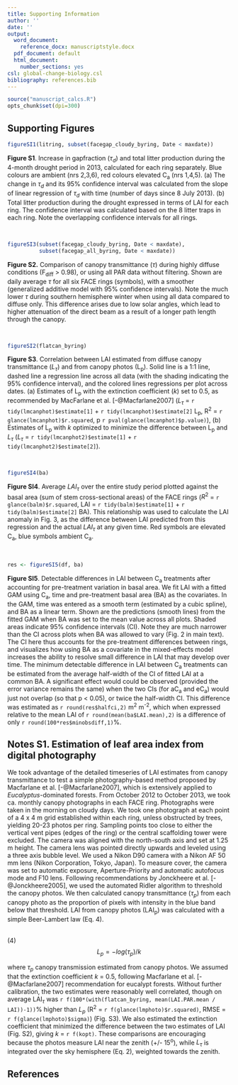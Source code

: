 ```yaml
---
title: Supporting Information
author: ''
date: ''
output:
  word_document:
    reference_docx: manuscriptstyle.docx
  pdf_document: default
  html_document:
    number_sections: yes
csl: global-change-biology.csl
bibliography: references.bib
---
```


```r
source("manuscript_calcs.R")
opts_chunk$set(dpi=300)
```

## Supporting Figures
 
 
```r
figureSI1(litring, subset(facegap_cloudy_byring, Date < maxdate))
```

**Figure S1**. Increase in gapfraction ($\tau_d$) and total litter production during the 4-month drought period in 2013, calculated for each ring separately. Blue colours are ambient (nrs 2,3,6), red colours elevated C~a~ (nrs 1,4,5). (a) The change in  $\tau_d$ and its 95% confidence interval was calculated from the slope of linear regression of $\tau_d$ with time (number of days since 8 July 2013). (b) Total litter production during the drought expressed in terms of LAI for each ring. The confidence interval was calculated based on the 8 litter traps in each ring. Note the overlapping confidence intervals for all rings.

  
\
```r
figureSI3(subset(facegap_cloudy_byring, Date < maxdate), 
          subset(facegap_all_byring, Date < maxdate))
```

**Figure S2.** Comparison of canopy transmittance ($\tau$) during highly diffuse conditions (F~diff~ > 0.98), or using all PAR data without filtering. Shown are daily average $\tau$ for all six FACE rings (symbols), with a smoother (generalized additive model with 95% confidence intervals). Note the much lower $\tau$ during southern hemisphere winter when using all data compared to diffuse only. This difference arises due to low solar angles, which lead to higher attenuation of the direct beam as a result of a longer path length through the canopy.



\
```r
figureSI2(flatcan_byring)
```

**Figure S3**. Correlation between LAI estimated from diffuse canopy transmittance ($L_\tau$) and from canopy photos (L~p~). Solid line is a 1:1 line, dashed line a regression line across all data (with the shading indicating the 95% confidence interval), and the colored lines regressions per plot across dates. (a) Estimates of L~p~ with the extinction coefficient (*k*) set to 0.5, as recommended by MacFarlane et al. [-@Macfarlane2007] ($L_\tau$ = `r tidy(lmcanphot)$estimate[1]` + `r tidy(lmcanphot)$estimate[2]` L~p~, R^2^ = `r glance(lmcanphot)$r.squared`, p `r pval(glance(lmcanphot)$p.value)`), (b) Estimates of L~p~ with *k* optimized to minimize the difference between L~p~ and $L_\tau$ ($L_\tau$ = `r tidy(lmcanphot2)$estimate[1]` + `r tidy(lmcanphot2)$estimate[2]`).
  
\
```r
figureSI4(ba)
```

**Figure SI4**. Average $LAI_\tau$ over the entire study period plotted against the basal area (sum of stem cross-sectional areas) of the FACE rings ($R^2$ = `r glance(balm)$r.squared`, LAI = `r tidy(balm)$estimate[1]` + `r tidy(balm)$estimate[2]` BA). This relationship was used to calculate the LAI anomaly in Fig. 3, as the difference between LAI predicted from this regression and the actual $LAI_\tau$ at any given time. Red symbols are elevated C~a~, blue symbols ambient C~a~.


\
```r
res <- figureSI5(df, ba)
```

**Figure SI5**. Detectable differences in LAI between C~a~ treatments after accounting for pre-treatment variation in basal area. We fit LAI with a fitted GAM using C~a~, time and pre-treatment basal area (BA) as the covariates. In the GAM, time was entered as a smooth term (estimated by a cubic spline), and BA as a linear term. Shown are the predictions (smooth lines) from the fitted GAM when BA was set to the mean value across all plots. Shaded areas indicate 95% confidence intervals (CI). Note they are much narrower than the CI across plots when BA was allowed to vary (Fig. 2 in main text). The CI here thus accounts for the pre-treatment differences between rings, and visualizes how using BA as a covariate in the mixed-effects model increases the ability to resolve small difference in LAI that may develop over time. The minimum detectable difference in LAI between C~a~ treatments can be estimated from the average half-width of the CI of fitted LAI at a common BA. A significant effect would could be observed (provided the error variance remains the same) when the two CIs (for aC~a~ and eC~a~) would just not overlap (so that p < 0.05), or twice the half-width CI. This difference was estimated as `r round(res$halfci,2)` m^2^ m^-2^, which when expressed relative to the mean LAI of `r round(mean(ba$LAI.mean),2)` is a difference of only `r round(100*res$minobsdiff,1)`%.






## Notes S1. Estimation of leaf area index from digital photography

We took advantage of the detailed timeseries of LAI estimates from canopy transmittance to test a simple photography-based method proposed by Macfarlane et al. [-@Macfarlane2007], which is extensively applied to *Eucalyptus*-dominated forests. From October 2012 to October 2013, we took ca. monthly canopy photographs in each FACE ring. Photographs were taken in the morning on cloudy days. We took one photograph at each point of a 4 x 4 m grid established within each ring, unless obstructed by trees, yielding 20-23 photos per ring. Sampling points too close to either the vertical vent pipes (edges of the ring) or the central scaffolding tower were excluded. The camera was aligned with the north-south axis and set at 1.25 m height.  The camera lens was pointed directly upwards and leveled using a three axis bubble level. We used a Nikon D90 camera with a Nikon AF 50 mm lens (Nikon Corporation, Tokyo, Japan). To measure cover, the camera was set to automatic exposure, Aperture-Priority and automatic autofocus mode and F10 lens. Following recommendations by Jonckheere et al. [-@Jonckheere2005], we used the automated Ridler algorithm to threshold the canopy photos. We then calculated canopy transmittance ($\tau_p$) from each canopy photo as the proportion of pixels with intensity in the blue band below that threshold. LAI from canopy photos (LAI~p~) was calculated with a simple Beer-Lambert law (Eq. 4).

\
(4) 
$$L_p = -log(\tau_p)/k$$
  
where $\tau_p$ canopy transmission estimated from canopy photos. We assumed that the extinction coefficient *k* = 0.5, following Macfarlane et al. [-@Macfarlane2007] recommendation for eucalypt forests. Without further calibration, the two estimates were reasonably well correlated, though on average LAI$_\tau$ was `r f(100*(with(flatcan_byring, mean(LAI.PAR.mean / LAI))-1))`% higher than $L_p$ (R^2^ = `r f(glance(lmphoto)$r.squared)`, RMSE = `r f(glance(lmphoto)$sigma)`) (Fig. S3). We also estimated the extinction coefficient that minimized the difference between the two estimates of LAI (Fig. S2), giving *k* = `r f(kopt)`. These comparisons are encouraging because the photos measure LAI near the zenith (+/- 15^o^), while $L_\tau$ is integrated over the sky hemisphere (Eq. 2), weighted towards the zenith. 
  

## References

  